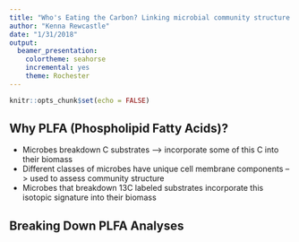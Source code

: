 ```yaml
---
title: "Who's Eating the Carbon? Linking microbial community structure to decomposition"
author: "Kenna Rewcastle"
date: "1/31/2018"
output: 
  beamer_presentation: 
    colortheme: seahorse
    incremental: yes
    theme: Rochester
---
```


```r
knitr::opts_chunk$set(echo = FALSE)
```


## Why PLFA (Phospholipid Fatty Acids)?

- Microbes breakdown C substrates --> incorporate some of this C into their biomass
\bigskip
- Different classes of microbes have unique cell membrane components --> used to assess community structure
\bigskip
- Microbes that breakdown 13C labeled substrates incorporate this isotopic signature into their biomass

## Breaking Down PLFA Analyses

\begin{picture}(320,250)
\put(25,75){\includegraphics[height=6cm] {PLFA_diagram.png}}
\put(00,60){\begin{minipage}[t]{1\linewidth} {13C PLFA includes an extra step where $\delta$13C is calculated. PLFA compounds with 13C label will be heavier and have a different GC-MS peak.}
\end{minipage}}
\end{picture}

